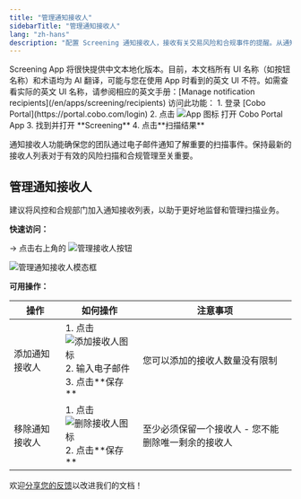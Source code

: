 ```yaml
---
title: "管理通知接收人"
sidebarTitle: "管理通知接收人"
lang: "zh-hans"
description: "配置 Screening 通知接收人，接收有关交易风险和合规事件的提醒。从通知列表添加或移除团队成员。"
---
```


<Note>
Screening App 将很快提供中文本地化版本。目前，本文档所有 UI 名称（如按钮名称）和术语均为 AI 翻译，可能与您在使用 App 时看到的英文 UI 不符。如需查看实际的英文 UI 名称，请参阅相应的英文手册：[Manage notification recipients](/en/apps/screening/recipients)
</Note>


<Info>
访问此功能：
1. 登录 [Cobo Portal](https://portal.cobo.com/login)
2. 点击 <img src="/en/images/common/icon_apps.svg" className="icon" alt="App 图标"/> 打开 Cobo Portal App
3. 找到并打开 **Screening**
4. 点击**扫描结果**
</Info> 

通知接收人功能确保您的团队通过电子邮件通知了解重要的扫描事件。保持最新的接收人列表对于有效的风险扫描和合规管理至关重要。


## 管理通知接收人

<Note>建议将风控和合规部门加入通知接收列表，以助于更好地监督和管理扫描业务。</Note>


**快速访问：**

→ 点击右上角的 <img src="/en/images/portal-apps/screening/managereceipient.png" className="icon" alt="管理接收人按钮"/>

<img src="/en/images/portal-apps/screening/receipients.png" className="screenshot_modal" alt="管理通知接收人模态框"/>

**可用操作：**

<table class="table six-columns">
  <thead>
    <tr>
      <th>操作</th>
      <th>如何操作</th>
      <th>注意事项</th>
    </tr>
  </thead>
  <tbody>
    <tr>
      <td>添加通知接收人</td>
      <td>1. 点击 <img src="/en/images/portal-apps/screening/addreceipient.png" className="icon" alt="添加接收人图标"/><br/>2. 输入电子邮件<br/>3. 点击**保存**</td>
      <td>您可以添加的接收人数量没有限制</td>
    </tr>
    <tr>
      <td>移除通知接收人</td>
      <td>1. 点击 <img src="/en/images/portal-apps/screening/deletereceipient.png" className="icon" alt="删除接收人图标"/><br/>2. 点击**保存**</td>
      <td>至少必须保留一个接收人 - 您不能删除唯一剩余的接收人</td>
    </tr>
  </tbody>
</table>

<Tip>欢迎[分享您的反馈](https://forms.zohopublic.com/cobo/form/DocumentFeedbackForm/formperma/QvLOhxJv1_JMsJ-1dleZ8Itb_7rzN-LtgvsDdxosoVI?referrername=manuals)以改进我们的文档！</Tip>
